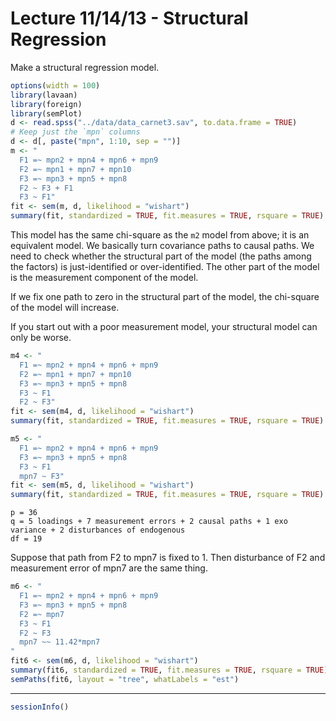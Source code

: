Lecture 11/14/13 - Structural Regression
===============================================================================

Make a structural regression model.

```r
options(width = 100)
library(lavaan)
library(foreign)
library(semPlot)
d <- read.spss("../data/data_carnet3.sav", to.data.frame = TRUE)
# Keep just the `mpn` columns
d <- d[, paste("mpn", 1:10, sep = "")]
m <- "
  F1 =~ mpn2 + mpn4 + mpn6 + mpn9
  F2 =~ mpn1 + mpn7 + mpn10
  F3 =~ mpn3 + mpn5 + mpn8
  F2 ~ F3 + F1
  F3 ~ F1"
fit <- sem(m, d, likelihood = "wishart")
summary(fit, standardized = TRUE, fit.measures = TRUE, rsquare = TRUE)
```

This model has the same chi-square as the `m2` model from above; it is an equivalent model. We basically turn covariance paths to causal paths. We need to check whether the structural part of the model (the paths among the factors) is just-identified or over-identified. The other part of the model is the measurement component of the model.

If we fix one path to zero in the structural part of the model, the chi-square of the model will increase. 

If you start out with a poor measurement model, your structural model can only be worse.

```r
m4 <- "
  F1 =~ mpn2 + mpn4 + mpn6 + mpn9
  F2 =~ mpn1 + mpn7 + mpn10
  F3 =~ mpn3 + mpn5 + mpn8
  F3 ~ F1
  F2 ~ F3"
fit <- sem(m4, d, likelihood = "wishart")
summary(fit, standardized = TRUE, fit.measures = TRUE, rsquare = TRUE)
```

```r
m5 <- "
  F1 =~ mpn2 + mpn4 + mpn6 + mpn9
  F3 =~ mpn3 + mpn5 + mpn8
  F3 ~ F1
  mpn7 ~ F3"
fit <- sem(m5, d, likelihood = "wishart")
summary(fit, standardized = TRUE, fit.measures = TRUE, rsquare = TRUE)
```

```
p = 36
q = 5 loadings + 7 measurement errors + 2 causal paths + 1 exo variance + 2 disturbances of endogenous
df = 19
```

Suppose that path from F2 to mpn7 is fixed to 1. Then disturbance of F2 and measurement error of mpn7 are the same thing.

```r
m6 <- "
  F1 =~ mpn2 + mpn4 + mpn6 + mpn9
  F3 =~ mpn3 + mpn5 + mpn8
  F2 =~ mpn7
  F3 ~ F1
  F2 ~ F3
  mpn7 ~~ 11.42*mpn7
"
fit6 <- sem(m6, d, likelihood = "wishart")
summary(fit6, standardized = TRUE, fit.measures = TRUE, rsquare = TRUE)
semPaths(fit6, layout = "tree", whatLabels = "est")
```


***

```r
sessionInfo()
```

